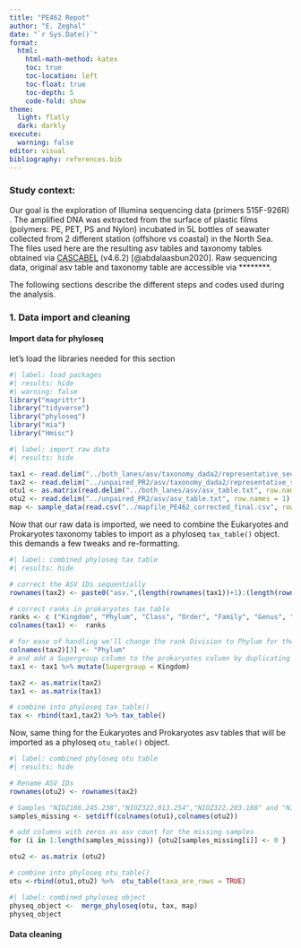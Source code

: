 ```yaml
---
title: "PE462 Repot"
author: "E. Zeghal"
date: "`r Sys.Date()`"
format: 
  html:
    html-math-method: katex
    toc: true
    toc-location: left
    toc-float: true
    toc-depth: 5
    code-fold: show
theme:
  light: flatly
  dark: darkly
execute:
  warning: false
editor: visual
bibliography: references.bib
---
```


### Study context: {#sec-study-context}

Our goal is the exploration of Illumina sequencing data (primers 515F-926R) . The amplified DNA was extracted from the surface of plastic films (polymers: PE, PET, PS and Nylon) incubated in 5L bottles of seawater collected from 2 different station (offshore vs coastal) in the North Sea.\
The files used here are the resulting asv tables and taxonomy tables obtained via [CASCABEL](https://github.com/AlejandroAb/CASCABEL) (v4.6.2) [@abdalaasbun2020]. Raw sequencing data, original asv table and taxonomy table are accessible via \*\*\*\*\*\*\*\*.

The following sections describe the different steps and codes used during the analysis.

### 1. Data import and cleaning {#sec-1.-data-import-and-cleaning}

#### Import data for phyloseq

let's load the libraries needed for this section

```r
#| label: load packages
#| results: hide
#| warning: false	
library("magrittr")
library("tidyverse")
library("phyloseq")
library("mia")
library("Hmisc")
```

```r
#| label: import raw data
#| results: hide

tax1 <- read.delim("../both_lanes/asv/taxonomy_dada2/representative_seq_set_tax_assignments.txt",row.names = 1, na.strings = "NA")
tax2 <- read.delim("../unpaired_PR2/asv/taxonomy_dada2/representative_seq_set_tax_assignments.txt",row.names = 1, na.strings = "NA")
otu1 <- as.matrix(read.delim("../both_lanes/asv/asv_table.txt", row.names = 1))
otu2 <- read.delim("../unpaired_PR2/asv/asv_table.txt", row.names = 1)
map <- sample_data(read.csv("../mapfile_PE462_corrected_final.csv", row.names = 1, na.strings = c("NA", "")))
```

Now that our raw data is imported, we need to combine the Eukaryotes and Prokaryotes taxonomy tables to import as a phyloseq `tax_table()` object. this demands a few tweaks and re-formatting.

```r
#| label: combined phyloseq tax table
#| results: hide

# correct the ASV IDs sequentially 
rownames(tax2) <- paste0("asv.",(length(rownames(tax1))+1):(length(rownames(tax1))+length(rownames(tax2))))

# correct ranks in prokaryotes tax table
ranks <- c ("Kingdom", "Phylum", "Class", "Order", "Family", "Genus", "Species")
colnames(tax1) <-  ranks

# for ease of handling we'll change the rank Division to Phylum for the Eukaryotes table
colnames(tax2)[3] <- "Phylum"
# and add a Supergroup column to the prokaryotes column by duplicating the kingdom column content
tax1 <- tax1 %>% mutate(Supergroup = Kingdom)

tax2 <- as.matrix(tax2)
tax1 <- as.matrix(tax1)

# combine into phyloseq tax_table()
tax <- rbind(tax1,tax2) %>% tax_table()
```

Now, same thing for the Eukaryotes and Prokaryotes asv tables that will be imported as a phyloseq `otu_table()` object.

```r
#| label: combined phyloseq otu table
#| results: hide

# Rename ASV IDs
rownames(otu2) <- rownames(tax2)

# Samples "NIOZ186.245.238","NIOZ322.013.254","NIOZ322.203.188" and "NIOZ322.251.236" are missing in the euk asv table
samples_missing <- setdiff(colnames(otu1),colnames(otu2))

# add columns with zeros as asv count for the missing samples
for (i in 1:length(samples_missing)) {otu2[samples_missing[i]] <- 0 }

otu2 <- as.matrix (otu2)

# combine into phyloseq otu_table()
otu <-rbind(otu1,otu2) %>%  otu_table(taxa_are_rows = TRUE)
```

```r
#| label: combined phyloseq object
physeq_object <-  merge_phyloseq(otu, tax, map) 
physeq_object
```

#### Data cleaning
